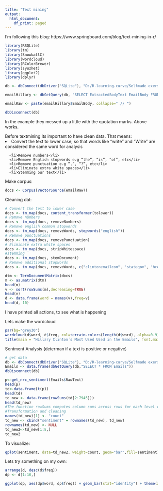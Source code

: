 ```yaml
---
title: "Text mining"
output:
  html_document:
    df_print: paged
---
```


I'm following this blog:
https://www.springboard.com/blog/text-mining-in-r/

```r
library(RSQLite)
library(tm)
library(SnowballC)
library(wordcloud)
library(RColorBrewer)
library(syuzhet)
library(ggplot2)
library(dplyr)


```


```r
db <- dbConnect(dbDriver("SQLite"), "D:/R-learning-curve/Selfmade exersizes/textminingdata/database.sqlite")

emailHillary <- dbGetQuery(db, "SELECT ExtractedBodyText EmailBody FROM Emails e INNER JOIN Persons p ON e.SenderPersonId=P.Id WHERE p.Name='Hillary Clinton' AND e.ExtractedBodyText !=  'ORDER BY RANDOM()'")

emailRaw <- paste(emailHillary$EmailBody, collapse=" // ")

dbDisconnect(db)
```

In the example they messed up a little with the quotation marks. Above works.

Before textmining its important to have clean data. That means: <br>
      <li>Convert the text to lower case, so that words like “write” and “Write” are considered the same word for analysis</li>
      <li>Remove numbers</li>
      <li>Remove English stopwords e.g “the”, “is”, “of”, etc</li>
      <li>Remove punctuation e.g “,”, “?”, etc</li>
      <li>Eliminate extra white spaces</li>
      <li>Stemming our text</li>

Make corpus:
```r
docs <- Corpus(VectorSource(emailRaw))

```

Cleaning dat:
```r
# Convert the text to lower case
docs <- tm_map(docs, content_transformer(tolower))
# Remove numbers
docs <- tm_map(docs, removeNumbers)
# Remove english common stopwords
docs <- tm_map(docs, removeWords, stopwords("english"))
# Remove punctuations
docs <- tm_map(docs, removePunctuation)
# Eliminate extra white spaces
docs <- tm_map(docs, stripWhitespace)
#stemming
docs <- tm_map(docs, stemDocument)
# Remove additional stopwords
docs <- tm_map(docs, removeWords, c("clintonemailcom", "stategov", "hrod"))


```


```r
dtm <- TermDocumentMatrix(docs)
m <- as.matrix(dtm)
head(m)
v <- sort(rowSums(m),decreasing=TRUE)
head(v)
d <- data.frame(word = names(v),freq=v)
head(d, 10)
```

I have printed all actions, to see what is happening

Lets make the wordcloud

```r
par(bg="grey30")
wordcloud(d$word, d$freq, col=terrain.colors(length(d$word), alpha=0.9), random.order=FALSE, rot.per=0.3 )
title(main = "Hillary Clinton’s Most Used Used in the Emails", font.main = 1, col.main = "cornsilk3", cex.main = 1.5)

```


Sentment Analysis (determan if a text is positive or negative)

```r
# get data
db <- dbConnect(dbDriver("SQLite"), "D:/R-learning-curve/Selfmade exersizes/textminingdata/database.sqlite")
Emails <- data.frame(dbGetQuery(db,"SELECT * FROM Emails"))
dbDisconnect(db)

```

```r
p<-get_nrc_sentiment(Emails$RawText)
head(p)
td<-data.frame(t(p))
head(td)
td_new <- data.frame(rowSums(td[2:7945]))
head(td_new)
#The function rowSums computes column sums across rows for each level of a grouping variable.
#Transformation and cleaning
names(td_new)[1] <- "count"
td_new <- cbind("sentiment" = rownames(td_new), td_new)
rownames(td_new) <- NULL
td_new2<-td_new[1:8,]
td_new2
```


To visualize:
```r
qplot(sentiment, data=td_new2, weight=count, geom="bar",fill=sentiment)+ggtitle("Email sentiments")
```


Lets try something on my own:
```r
arrange(d, desc(d$freq))
dp <- d[1:10,]

ggplot(dp, aes(dp$word, dp$freq)) + geom_bar(stat="identity") + theme(axis.text.x=element_text(angle=45, hjust=1)) + labs(x = "word", y = "count")

```















